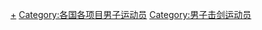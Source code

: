 {{Categories by country|nocat}}

[[Category:各國擊劍運動員|+]]
[[Category:各国各项目男子运动员|Category:各国各项目男子运动员]]
[[Category:男子击剑运动员|Category:男子击剑运动员]]